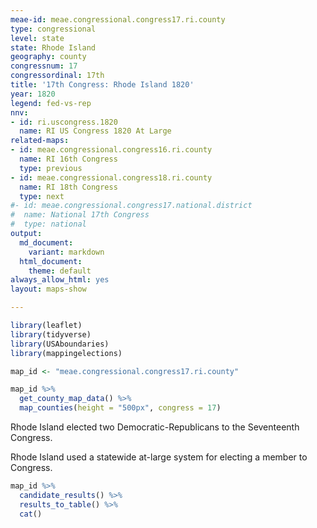```yaml
---
meae-id: meae.congressional.congress17.ri.county
type: congressional
level: state
state: Rhode Island
geography: county
congressnum: 17
congressordinal: 17th
title: '17th Congress: Rhode Island 1820'
year: 1820
legend: fed-vs-rep
nnv:
- id: ri.uscongress.1820
  name: RI US Congress 1820 At Large
related-maps:
- id: meae.congressional.congress16.ri.county
  name: RI 16th Congress
  type: previous
- id: meae.congressional.congress18.ri.county
  name: RI 18th Congress
  type: next
#- id: meae.congressional.congress17.national.district
#  name: National 17th Congress
#  type: national
output:
  md_document:
    variant: markdown
  html_document:
    theme: default
always_allow_html: yes
layout: maps-show

---
```


```r
library(leaflet)
library(tidyverse)
library(USAboundaries)
library(mappingelections)

map_id <- "meae.congressional.congress17.ri.county"
```

<div class="map">

```r
map_id %>%
  get_county_map_data() %>%
  map_counties(height = "500px", congress = 17)
```

</div>

Rhode Island elected two Democratic-Republicans to the Seventeenth Congress.

Rhode Island used a statewide at-large system for electing a member to Congress.

<div class="results-table">

```r
map_id %>%
  candidate_results() %>%
  results_to_table() %>%
  cat()
```

</div>
